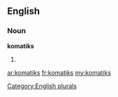 ==English==

===Noun===
'''komatiks'''

# {{plural of|[[komatik]]}}

[[Category:English plurals]]

[[ar:komatiks]]
[[fr:komatiks]]
[[my:komatiks]]